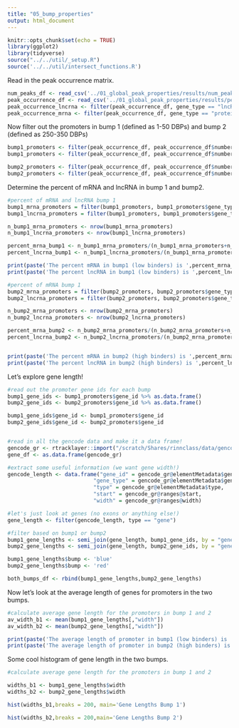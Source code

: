 ```yaml
---
title: "05_bump_properties"
output: html_document
---
```


```r
knitr::opts_chunk$set(echo = TRUE)
library(ggplot2)
library(tidyverse)
source("../../util/_setup.R")
source('../../util/intersect_functions.R')
```

Read in the peak occurrence matrix. 
```r
num_peaks_df <- read_csv('../01_global_peak_properties/results/num_peaks_df.csv')
peak_occurrence_df <- read_csv('../01_global_peak_properties/results/peak_occurence_dataframe.csv')
peak_occurrence_lncrna <- filter(peak_occurrence_df, gene_type == "lncRNA")
peak_occurrence_mrna <- filter(peak_occurrence_df, gene_type == "protein_coding")
```


Now filter out the promoters in bump 1 (defined as 1-50 DBPs) and bump 2 (defined as 250-350 DBPs)
```r
bump1_promoters <- filter(peak_occurrence_df, peak_occurrence_df$number_of_dbp < 46)
bump1_promoters <- filter(peak_occurrence_df, peak_occurrence_df$number_of_dbp > 1)

bump2_promoters <- filter(peak_occurrence_df, peak_occurrence_df$number_of_dbp > 230)
bump2_promoters <- filter(peak_occurrence_df, peak_occurrence_df$number_of_dbp < 352)
```


Determine the percent of mRNA and lncRNA in bump 1 and bump2.
```r
#percent of mRNA and lncRNA bump 1
bump1_mrna_promoters = filter(bump1_promoters, bump1_promoters$gene_type == 'protein_coding')
bump1_lncrna_promoters = filter(bump1_promoters, bump1_promoters$gene_type == 'lncRNA')

n_bump1_mrna_promoters <- nrow(bump1_mrna_promoters)
n_bump1_lncrna_promoters <- nrow(bump1_lncrna_promoters)

percent_mrna_bump1 <- n_bump1_mrna_promoters/(n_bump1_mrna_promoters+n_bump1_lncrna_promoters)
percent_lncrna_bump1 <- n_bump1_lncrna_promoters/(n_bump1_mrna_promoters+n_bump1_lncrna_promoters)

print(paste('The percent mRNA in bump1 (low binders) is ',percent_mrna_bump1*100))
print(paste('The percent lncRNA in bump1 (low binders) is ',percent_lncrna_bump1*100))

#percent of mRNA bump 1
bump2_mrna_promoters = filter(bump2_promoters, bump2_promoters$gene_type == 'protein_coding')
bump2_lncrna_promoters = filter(bump2_promoters, bump2_promoters$gene_type == 'lncRNA')

n_bump2_mrna_promoters <- nrow(bump2_mrna_promoters)
n_bump2_lncrna_promoters <- nrow(bump2_lncrna_promoters)

percent_mrna_bump2 <- n_bump2_mrna_promoters/(n_bump2_mrna_promoters+n_bump2_lncrna_promoters)
percent_lncrna_bump2 <- n_bump2_lncrna_promoters/(n_bump2_mrna_promoters+n_bump2_lncrna_promoters)


print(paste('The percent mRNA in bump2 (high binders) is ',percent_mrna_bump2*100))
print(paste('The percent lncRNA in bump2 (high binders) is ',percent_lncrna_bump2*100))
```

Let's explore gene length!

```r
#read out the promoter gene ids for each bump
bump1_gene_ids <- bump1_promoters$gene_id %>% as.data.frame()
bump2_gene_ids <- bump2_promoters$gene_id %>% as.data.frame()

bump1_gene_ids$gene_id <- bump1_promoters$gene_id 
bump2_gene_ids$gene_id <- bump2_promoters$gene_id 


#read in all the gencode data and make it a data frame! 
gencode_gr <- rtracklayer::import("/scratch/Shares/rinnclass/data/gencode.v32.annotation.gtf")
gene_df <- as.data.frame(gencode_gr)

#extract some useful information (we want gene width!)
gencode_length <- data.frame("gene_id" = gencode_gr@elementMetadata$gene_id,
                           "gene_type" = gencode_gr@elementMetadata$gene_type,
                           "type" = gencode_gr@elementMetadata$type,
                           "start" = gencode_gr@ranges@start,
                           "width" = gencode_gr@ranges@width)

#let's just look at genes (no exons or anything else!)                     
gene_length <- filter(gencode_length, type == "gene")

#filter based on bump1 or bump2
bump1_gene_lengths <- semi_join(gene_length, bump1_gene_ids, by = "gene_id")
bump2_gene_lengths <- semi_join(gene_length, bump2_gene_ids, by = "gene_id")

bump1_gene_lengths$bump <- 'blue'
bump2_gene_lengths$bump <- 'red'

both_bumps_df <- rbind(bump1_gene_lengths,bump2_gene_lengths)
```


Now let's look at the average length of genes for promoters in the two bumps.
```r

#calculate average gene length for the promoters in bump 1 and 2
av_width_b1 <- mean(bump1_gene_lengths[,"width"])
av_width_b2 <- mean(bump2_gene_lengths[,"width"])

print(paste('The average length of promoter in bump1 (low binders) is ',av_width_b1))
print(paste('The average length of promoter in bump2 (high binders) is ',av_width_b2))

```
Some cool histogram of gene length in the two bumps.
```r

#calculate average gene length for the promoters in bump 1 and 2

widths_b1 <- bump1_gene_lengths$width
widths_b2 <- bump2_gene_lengths$width

hist(widths_b1,breaks = 200, main='Gene Lengths Bump 1')

```

```r



hist(widths_b2,breaks = 200,main='Gene Lengths Bump 2')

```
